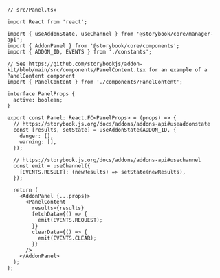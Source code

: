 ```tsx
// src/Panel.tsx

import React from 'react';

import { useAddonState, useChannel } from '@storybook/core/manager-api';
import { AddonPanel } from '@storybook/core/components';
import { ADDON_ID, EVENTS } from './constants';

// See https://github.com/storybookjs/addon-kit/blob/main/src/components/PanelContent.tsx for an example of a PanelContent component
import { PanelContent } from './components/PanelContent';

interface PanelProps {
  active: boolean;
}

export const Panel: React.FC<PanelProps> = (props) => {
  // https://storybook.js.org/docs/addons/addons-api#useaddonstate
  const [results, setState] = useAddonState(ADDON_ID, {
    danger: [],
    warning: [],
  });

  // https://storybook.js.org/docs/addons/addons-api#usechannel
  const emit = useChannel({
    [EVENTS.RESULT]: (newResults) => setState(newResults),
  });

  return (
    <AddonPanel {...props}>
      <PanelContent
        results={results}
        fetchData={() => {
          emit(EVENTS.REQUEST);
        }}
        clearData={() => {
          emit(EVENTS.CLEAR);
        }}
      />
    </AddonPanel>
  );
};
```
